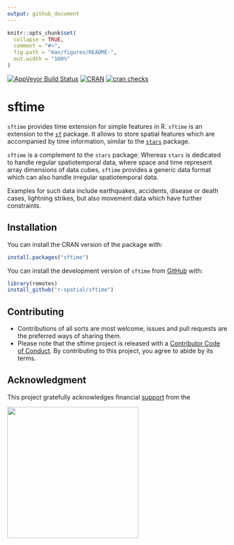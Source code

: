 ```yaml
---
output: github_document
---
```


<!-- README.md is generated from README.Rmd. Please edit that file -->

```r
knitr::opts_chunk$set(
  collapse = TRUE,
  comment = "#>",
  fig.path = "man/figures/README-",
  out.width = "100%"
)
```

[![AppVeyor Build Status](https://ci.appveyor.com/api/projects/status/github/r-spatial/sftime?branch=master&svg=true)](https://ci.appveyor.com/project/edzerpebesma/sftime)
[![CRAN](https://www.r-pkg.org/badges/version/sftime)](https://cran.r-project.org/package=sftime) 
[![cran checks](https://badges.cranchecks.info/worst/sftime.svg)](https://cran.r-project.org/web/checks/check_results_sftime.html)

# sftime

`sftime` provides time extension for simple features in R. `sftime` is an extension to the [`sf`](https://github.com/r-spatial/sf) package. It allows to store spatial features which are accompanied by time information, similar to the [`stars`](https://github.com/r-spatial/stars/) package.  
  
`sftime` is a complement to the `stars` package: Whereas `stars` is dedicated to handle regular spatiotemporal data, where space and time represent array dimensions of data cubes, `sftime` provides a generic data format which can also handle irregular spatiotemporal data.

Examples for such data include earthquakes, accidents, disease or death cases, lightning
strikes, but also movement data which have further constraints.

## Installation

You can install the CRAN version of the package with:

```r
install.packages("sftime")
```

You can install the development version of `sftime` from [GitHub](https://github.com/) with:

```r
library(remotes)
install_github("r-spatial/sftime")
```


## Contributing

* Contributions of all sorts are most welcome, issues and pull requests are the preferred ways of sharing them.
* Please note that the sftime project is released with a [Contributor Code of Conduct](https://contributor-covenant.org/version/2/0/CODE_OF_CONDUCT.html). By contributing to this project, you agree to abide by its terms.

## Acknowledgment

This project gratefully acknowledges financial [support](https://www.r-consortium.org/projects) from the

<a href="https://www.r-consortium.org/all-projects/awarded-projects/2020-group-1#spatiotemporal+data+and+analytics">
<img src="https://www.r-consortium.org/wp-content/uploads/sites/13/2016/09/RConsortium_Horizontal_Pantone.png" width="300">
</a>

